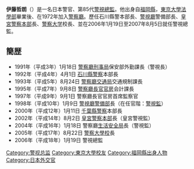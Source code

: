 {{Infobox Officeholder
|name= 伊藤 哲朗
|image= 
|imagesize         =
|smallimage        =
|caption           =
| office= {{JPN}}第85任[[警視總監|警視總監]]
|1blankname    = {{nowrap|[[警察廳長官|警察廳長官]]}}
|1namedata     = {{link-ja|漆間巖|漆間巌}}
| term_start = 2006年1月19日
| term_end = 2007年8月6日
| predecessor = {{link-ja|奥村萬壽雄|奥村萬壽雄}}
| successor = {{link-ja|矢代隆義|矢代隆義}}
|birth_date        = {{birth year and age|1948|10}}
|birth_place       = {{JPN}}[[福岡縣|福岡縣]][[八女郡|八女郡]]（現[[八女市|八女市]]）
|death_date        = 
|death_place       = 
|party             = 
|spouse            =
|relatives= 
|parents = 伊藤朝生（父）
|occupation =[[警察|警察]]、[[外交官|外交官]]
|alma_mater        = [[東京大学|東京大学]]法学部
|website= 
}}
'''伊藤哲朗'''（{{bd|1948年|10月||}}）是一名日本警官、第85代[[警視總監|警視總監]]。他出身自[[福岡縣|福岡縣]]，[[東京大學|東京大學]][[法學部|法學部]]畢業後、在1972年加入[[警察廳_(日本)|警察廳]]。歷任石川縣警本部長、[[警視廳|警視廳]]警備部長、[[皇宮警察本部|皇宮警察本部]]長、[[警察大学_(日本)|警察大学]]校長、並在2006年1月19日至2007年8月5日就任警視總監。

==簡歴==
*1991年（平成3年）1月18日 [[警察廳刑事局|警察廳刑事局]]保安部外勤課長（警視長）
*1992年（平成4年）4月1日 [[石川縣警察|石川縣警察]]本部長
*1993年（平成5年）8月24日 [[警察廳_(日本)|警察廳]][[交通局|交通局]]交通規制課長
*1995年（平成7年）9月8日 [[警察廳長官官房|警察廳長官官房]]会計課長
*1997年（平成9年）9月1日 警察廳長官官房首席監察官
*1998年（平成10年）1月9日 [[警視廳|警視廳]][[警備部|警備部]]長（在任官階：[[警視監|警視監]]）
*2000年（平成12年）1月11日 [[千葉縣警察|千葉縣警察]]本部長
*2002年（平成14年）8月2日 [[皇宮警察本部|皇宮警察本部]]長（皇宮警視監）
*2004年（平成16年）1月18日 警察廳[[生活安全局|生活安全局]]長（警視監）
*2005年（平成17年）8月22日 [[警察大學校|警察大學校]]長
*2006年（平成18年）1月19日 警視總監
{{DEFAULTSORT:Ito Tetsuro}}
[[Category:警视总监|Category:警视总监]]
[[Category:東京大學校友|Category:東京大學校友]]
[[Category:福岡縣出身人物|Category:福岡縣出身人物]]
[[Category:日本外交官|Category:日本外交官]]